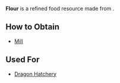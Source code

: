 {{Resource
| name = Flour
| image = N/A
| description = A refined food resource.
}}

'''Flour''' is a refined food resource made from {{RessourceIcon|type=wheat}}.

== How to Obtain ==
* [[Mill]]

== Used For ==
* [[Dragon Hatchery]]